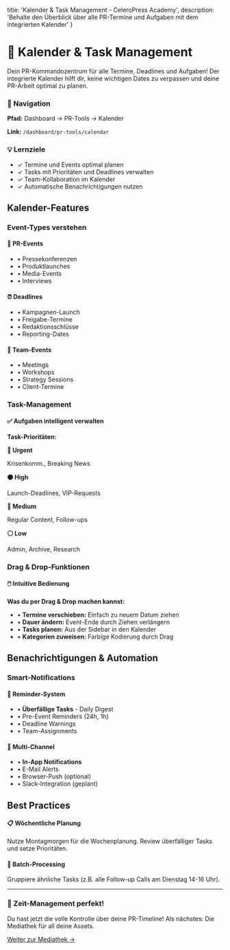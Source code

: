   title: 'Kalender & Task Management - CeleroPress Academy',
  description: 'Behalte den Überblick über alle PR-Termine und Aufgaben mit dem integrierten Kalender'
}

# 📅 Kalender & Task Management

Dein PR-Kommandozentrum für alle Termine, Deadlines und Aufgaben! Der integrierte Kalender hilft dir, keine wichtigen Dates zu verpassen und deine PR-Arbeit optimal zu planen.

<div className="not-prose bg-blue-50 border border-blue-200 rounded-lg p-6 my-8">
  <h3 className="text-lg font-semibold text-blue-900 mb-2">📍 Navigation</h3>
  <p className="text-blue-700 mb-2">
    <strong>Pfad:</strong> Dashboard → PR-Tools → Kalender
  </p>
  <p className="text-blue-700">
    <strong>Link:</strong> <code>/dashboard/pr-tools/calendar</code>
  </p>
</div>

<div className="not-prose bg-green-50 border border-green-200 rounded-lg p-6 my-8">
  <h3 className="text-lg font-semibold text-green-900 mb-2">💡 Lernziele</h3>
  <ul className="space-y-2 text-green-700">
    <li>✓ Termine und Events optimal planen</li>
    <li>✓ Tasks mit Prioritäten und Deadlines verwalten</li>
    <li>✓ Team-Kollaboration im Kalender</li>
    <li>✓ Automatische Benachrichtigungen nutzen</li>
  </ul>
</div>

## Kalender-Features

### Event-Types verstehen

<div className="not-prose grid grid-cols-1 md:grid-cols-3 gap-4 my-6">
  <div className="bg-blue-50 border border-blue-200 rounded-lg p-4">
    <h4 className="font-semibold text-blue-900 mb-2">📢 PR-Events</h4>
    <ul className="text-blue-700 text-sm space-y-1">
      <li>• Pressekonferenzen</li>
      <li>• Produktlaunches</li>
      <li>• Media-Events</li>
      <li>• Interviews</li>
    </ul>
  </div>
  <div className="bg-green-50 border border-green-200 rounded-lg p-4">
    <h4 className="font-semibold text-green-900 mb-2">⏰ Deadlines</h4>
    <ul className="text-green-700 text-sm space-y-1">
      <li>• Kampagnen-Launch</li>
      <li>• Freigabe-Termine</li>
      <li>• Redaktionsschlüsse</li>
      <li>• Reporting-Dates</li>
    </ul>
  </div>
  <div className="bg-purple-50 border border-purple-200 rounded-lg p-4">
    <h4 className="font-semibold text-purple-900 mb-2">👥 Team-Events</h4>
    <ul className="text-purple-700 text-sm space-y-1">
      <li>• Meetings</li>
      <li>• Workshops</li>
      <li>• Strategy Sessions</li>
      <li>• Client-Termine</li>
    </ul>
  </div>
</div>

### Task-Management

<div className="not-prose bg-yellow-50 border border-yellow-200 rounded-lg p-6 my-6">
  <h4 className="text-yellow-900 font-semibold mb-3">✅ Aufgaben intelligent verwalten</h4>
  
  **Task-Prioritäten:**
  <div className="grid grid-cols-2 gap-4 mt-4">
    <div className="bg-white rounded p-3">
      <strong className="text-red-600">🔴 Urgent</strong>
      <p className="text-sm">Krisenkomm., Breaking News</p>
    </div>
    <div className="bg-white rounded p-3">
      <strong className="text-orange-600">🟠 High</strong>
      <p className="text-sm">Launch-Deadlines, VIP-Requests</p>
    </div>
    <div className="bg-white rounded p-3">
      <strong className="text-blue-600">🔵 Medium</strong>
      <p className="text-sm">Regular Content, Follow-ups</p>
    </div>
    <div className="bg-white rounded p-3">
      <strong className="text-gray-600">⚪ Low</strong>
      <p className="text-sm">Admin, Archive, Research</p>
    </div>
  </div>
</div>

### Drag & Drop-Funktionen

<div className="not-prose bg-gradient-to-r from-green-50 to-emerald-50 rounded-lg p-6 my-6">
  <h4 className="text-green-900 font-semibold mb-3">🖱️ Intuitive Bedienung</h4>
  
  **Was du per Drag & Drop machen kannst:**
  <ul className="text-green-700 space-y-1">
    <li>• <strong>Termine verschieben:</strong> Einfach zu neuem Datum ziehen</li>
    <li>• <strong>Dauer ändern:</strong> Event-Ende durch Ziehen verlängern</li>
    <li>• <strong>Tasks planen:</strong> Aus der Sidebar in den Kalender</li>
    <li>• <strong>Kategorien zuweisen:</strong> Farbige Kodierung durch Drag</li>
  </ul>
</div>

## Benachrichtigungen & Automation

### Smart-Notifications

<div className="not-prose grid grid-cols-1 md:grid-cols-2 gap-6 my-8">
  <div className="bg-blue-50 border border-blue-200 rounded-lg p-6">
    <h4 className="text-lg font-semibold text-blue-900 mb-3">🔔 Reminder-System</h4>
    <ul className="space-y-2 text-blue-700 text-sm">
      <li>• <strong>Überfällige Tasks</strong> - Daily Digest</li>
      <li>• Pre-Event Reminders (24h, 1h)</li>
      <li>• Deadline Warnings</li>
      <li>• Team-Assignments</li>
    </ul>
  </div>
  <div className="bg-purple-50 border border-purple-200 rounded-lg p-6">
    <h4 className="text-lg font-semibold text-purple-900 mb-3">📱 Multi-Channel</h4>
    <ul className="space-y-2 text-purple-700 text-sm">
      <li>• <strong>In-App Notifications</strong></li>
      <li>• E-Mail Alerts</li>
      <li>• Browser-Push (optional)</li>
      <li>• Slack-Integration (geplant)</li>
    </ul>
  </div>
</div>

## Best Practices

<div className="not-prose space-y-4 my-8">
  <div className="bg-white border-l-4 border-blue-500 p-4">
    <h4 className="font-semibold text-gray-900 mb-1">📋 Wöchentliche Planung</h4>
    <p className="text-gray-600 text-sm">
      Nutze Montagmorgen für die Wochenplanung. Review überfälliger Tasks und setze Prioritäten.
    </p>
  </div>
  
  <div className="bg-white border-l-4 border-green-500 p-4">
    <h4 className="font-semibold text-gray-900 mb-1">🎯 Batch-Processing</h4>
    <p className="text-gray-600 text-sm">
      Gruppiere ähnliche Tasks (z.B. alle Follow-up Calls am Dienstag 14-16 Uhr).
    </p>
  </div>
</div>

---

<div className="not-prose bg-gradient-to-r from-blue-50 to-indigo-50 rounded-lg p-8 my-8 text-center">
  <h3 className="text-2xl font-bold text-gray-900 mb-4">
    📅 Zeit-Management perfekt!
  </h3>
  <p className="text-gray-600 mb-6">
    Du hast jetzt die volle Kontrolle über deine PR-Timeline! Als nächstes: Die Mediathek für all deine Assets.
  </p>
  <a 
    href="/dashboard/academy/documentation/handbuch/pr-tools/mediathek"
    className="inline-flex items-center px-6 py-3 border border-transparent text-base font-medium rounded-lg shadow-sm text-white bg-blue-600 hover:bg-blue-700 focus:outline-none focus:ring-2 focus:ring-offset-2 focus:ring-blue-500 transition-all duration-200"
  >
    Weiter zur Mediathek →
  </a>
</div>